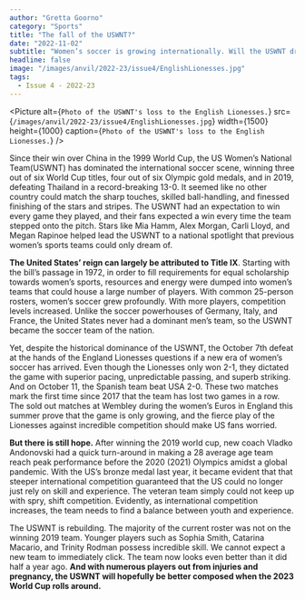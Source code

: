 ```yaml
---
author: "Gretta Goorno"
category: "Sports"
title: "The fall of the USWNT?"
date: "2022-11-02"
subtitle: "Women’s soccer is growing internationally. Will the USWNT drop the ball?"
headline: false
image: "/images/anvil/2022-23/issue4/EnglishLionesses.jpg"
tags:
  - Issue 4 - 2022-23
---
```


<Picture
	alt={`Photo of the USWNT's loss to the English Lionesses.`}
	src={`/images/anvil/2022-23/issue4/EnglishLionesses.jpg`}
	width={1500}
	height={1000}
	caption={`Photo of the USWNT's loss to the English Lionesses.`}
/>

Since their win over China in the 1999 World Cup, the US Women’s National Team(USWNT) has dominated the international soccer scene, winning three out of six World Cup titles, four out of six Olympic gold medals, and in 2019, defeating Thailand in a record-breaking 13-0. It seemed like no other country could match the sharp touches, skilled ball-handling, and finessed finishing of the stars and stripes. The USWNT had an expectation to win every game they played, and their fans expected a win every time the team stepped onto the pitch. Stars like Mia Hamm, Alex Morgan, Carli Lloyd, and Megan Rapinoe helped lead the USWNT to a national spotlight that previous women’s sports teams could only dream of.

**The United States’ reign can largely be attributed to Title IX**. Starting with the bill’s passage in 1972, in order to fill requirements for equal scholarship towards women’s sports, resources and energy were dumped into women’s teams that could house a large number of players. With common 25-person rosters, women’s soccer grew profoundly. With more players, competition levels increased. Unlike the soccer powerhouses of Germany, Italy, and France, the United States never had a dominant men’s team, so the USWNT became the soccer team of the nation.

Yet, despite the historical dominance of the USWNT, the October 7th defeat at the hands of the England Lionesses questions if a new era of women’s soccer has arrived. Even though the Lionesses only won 2-1, they dictated the game with superior pacing, unpredictable passing, and superb striking. And on October 11, the Spanish team beat USA 2-0. These two matches mark the first time since 2017 that the team has lost two games in a row. The sold out matches at Wembley during the women’s Euros in England this summer prove that the game is only growing, and the fierce play of the Lionesses against incredible competition should make US fans worried.

**But there is still hope.** After winning the 2019 world cup, new coach Vladko Andonovski had a quick turn-around in making a 28 average age team reach peak performance before the 2020 (2021) Olympics amidst a global pandemic. With the US’s bronze medal last year, it became evident that that steeper international competition guaranteed that the US could no longer just rely on skill and experience. The veteran team simply could not keep up with spry, shift competition. Evidently, as international competition increases, the team needs to find a balance between youth and experience.

The USWNT is rebuilding. The majority of the current roster was not on the winning 2019 team. Younger players such as Sophia Smith, Catarina Macario, and Trinity Rodman possess incredible skill. We cannot expect a new team to immediately click. The team now looks even better than it did half a year ago. **And with numerous players out from injuries and pregnancy, the USWNT will hopefully be better composed when the 2023 World Cup rolls around.**
